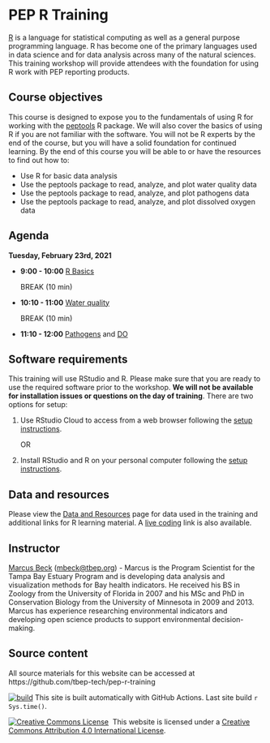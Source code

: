 # PEP R Training

[R](https://www.r-project.org/) is a language for statistical computing as well as a general purpose programming language. R has become one of the primary languages used in data science and for data analysis across many of the natural sciences. This training workshop will provide attendees with the foundation for using R work with PEP reporting products. 

## Course objectives

This course is designed to expose you to the fundamentals of using R for working with the [peptools](https://tbep-tech.github.io/peptools/index.html) R package.  We will also cover the basics of using R if you are not familiar with the software. You will not be R experts by the end of the course, but you will have a solid foundation for continued learning.  By the end of this course you will be able to or have the resources to find out how to:

* Use R for basic data analysis
* Use the peptools package to read, analyze, and plot water quality data
* Use the peptools package to read, analyze, and plot pathogens data
* Use the peptools package to read, analyze, and plot dissolved oxygen data

## Agenda

__Tuesday, February 23rd, 2021__

* __9:00 - 10:00__ [R Basics](rbasics.html)

  BREAK (10 min)

* __10:10 - 11:00__ [Water quality](wq.html)

  BREAK (10 min)
  
* __11:10 - 12:00__ [Pathogens](pathogens.html) and [DO](do.html)

## Software requirements

This training will use RStudio and R. Please make sure that you are ready to use the required software prior to the workshop.  __We will not be available for installation issues or questions on the day of training__.  There are two options for setup:

1. Use RStudio Cloud to access from a web browser following the [setup instructions](setupcloud.html). 

     OR 
     
1. Install RStudio and R on your personal computer following the [setup instructions](setup.html). 

## Data and resources

Please view the [Data and Resources](Data_and_Resources.html) page for data used in the training and additional links for R learning material.  A [live coding](https://tinyurl.com/live-pep){target="_blank"} link is also available.

## Instructor

[Marcus Beck](https://fawda123.github.io/CV/Beck_CV.pdf) ([mbeck@tbep.org](mailto:mbeck@tbep.org)) - Marcus is the Program Scientist for the Tampa Bay Estuary Program and is developing data analysis and visualization methods for Bay health indicators.  He received his BS in Zoology from the University of Florida in 2007 and his MSc and PhD in Conservation Biology from the University of Minnesota in 2009 and 2013. Marcus has experience researching environmental indicators and developing open science products to support environmental decision-making.

## Source content

All source materials for this website can be accessed at https://github.com/tbep-tech/pep-r-training

 [![build](https://github.com/tbep-tech/pep-r-training/workflows/build/badge.svg)](https://github.com/tbep-tech/pep-r-training/actions) This site is built automatically with GitHub Actions. Last site build `r Sys.time()`.
 
 <a rel='license' href='http://creativecommons.org/licenses/by/4.0/'><img alt='Creative Commons License' style='border-width:0' src='https://i.creativecommons.org/l/by/4.0/88x31.png' /></a>&nbsp;&nbsp;This website is licensed under a <a rel='license' href='http://creativecommons.org/licenses/by/4.0/'>Creative Commons Attribution 4.0 International License</a>.


